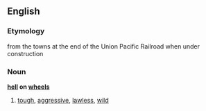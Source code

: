 ==English==
===Etymology===
from the towns at the end of the Union Pacific Railroad when under construction
===Noun===
{{wikipedia}}
'''[[hell]] on [[wheels]]'''
# [[tough]], [[aggressive]], [[lawless]], [[wild]]